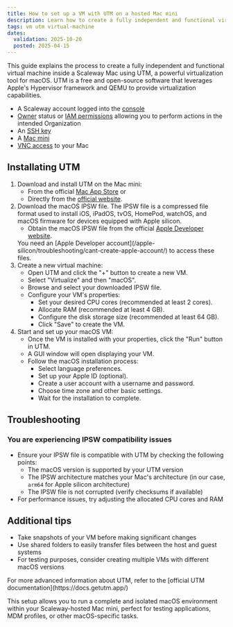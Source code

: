 ```yaml
---
title: How to set up a VM with UTM on a hosted Mac mini
description: Learn how to create a fully independent and functional virtual machine inside a Scaleway Mac using UTM, a powerful virtualization tool for macOS.
tags: vm utm virtual-machine
dates:
  validation: 2025-10-20
  posted: 2025-04-15
---
```




This guide explains the process to create a fully independent and functional virtual machine inside a Scaleway Mac using UTM, a powerful virtualization tool for macOS.
UTM is a free and open-source software that leverages Apple's Hypervisor framework and QEMU to provide virtualization capabilities.

<Requirements />

- A Scaleway account logged into the [console](https://console.scaleway.com)
- [Owner](/iam/concepts/#owner) status or [IAM permissions](/iam/concepts/#permission) allowing you to perform actions in the intended Organization
- An [SSH key](/organizations-and-projects/how-to/create-ssh-key/)
- A [Mac mini](/apple-silicon/how-to/create-mac-mini/)
- [VNC access](/apple-silicon/how-to/access-remote-desktop-mac-mini/) to your Mac

## Installating UTM

1.  Download and install UTM on the Mac mini:
    *   From the official [Mac App Store](https://apps.apple.com/us/app/utm-virtual-machines/id1538878817) or
    *   Directly from the [official website](https://getutm.app/).
2.  Download the macOS IPSW file.
    The IPSW file is a compressed file format used to install iOS, iPadOS, tvOS, HomePod, watchOS, and macOS firmware for devices equipped with Apple silicon.
    *   Obtain the macOS IPSW file from the official [Apple Developer website](https://developer.apple.com/download/).
    <Message type="note">
      You need an [Apple Developer account](/apple-silicon/troubleshooting/cant-create-apple-account/) to access these files.
    </Message>
3.  Create a new virtual machine:
    *   Open UTM and click the "+" button to create a new VM.
    *   Select "Virtualize" and then "macOS".
    *   Browse and select your downloaded IPSW file.
    *   Configure your VM's properties:
        *   Set your desired CPU cores (recommended at least 2 cores).
        *   Allocate RAM (recommended at least 4 GB).
            <Lightbox image={image} size="medium" alt="The RAM allocation window of UTM with 4096 MB of RAM selected" />
        *   Configure the disk storage size (recommended at least 64 GB).
            <Lightbox image={image2} size="medium" alt="The disk size configuration window of UTM with 64 GB of storage chosen" />
        *   Click "Save" to create the VM.
        <Lightbox image={image3} size="medium" alt="Summary of the VM configuration displaying the Save button to apply the configuration" />
4.  Start and set up your macOS VM:
    *   Once the VM is installed with your properties, click the "Run" button in UTM.
    *   A GUI window will open displaying your VM.
        <Lightbox image={image4} size="medium" alt="Mac OS setup wizard" />
    *   Follow the macOS installation process:
        *   Select language preferences.
        *   Set up your Apple ID (optional).
        *   Create a user account with a username and password.
        *   Choose time zone and other basic settings.
        *   Wait for the installation to complete.

## Troubleshooting
### You are experiencing IPSW compatibility issues
- Ensure your IPSW file is compatible with UTM by checking the following points:
    - The macOS version is supported by your UTM version
    - The IPSW architecture matches your Mac's architecture (in our case, `arm64` for Apple silicon architecture)
    - The IPSW file is not corrupted (verify checksums if available)
- For performance issues, try adjusting the allocated CPU cores and RAM

## Additional tips
- Take snapshots of your VM before making significant changes
- Use shared folders to easily transfer files between the host and guest systems
- For testing purposes, consider creating multiple VMs with different macOS versions

<Message type="tip">
  For more advanced information about UTM, refer to the [official UTM documentation](https://docs.getutm.app/)
</Message>

This setup allows you to run a complete and isolated macOS environment within your Scaleway-hosted Mac mini, perfect for testing applications, MDM profiles, or other macOS-specific tasks.
